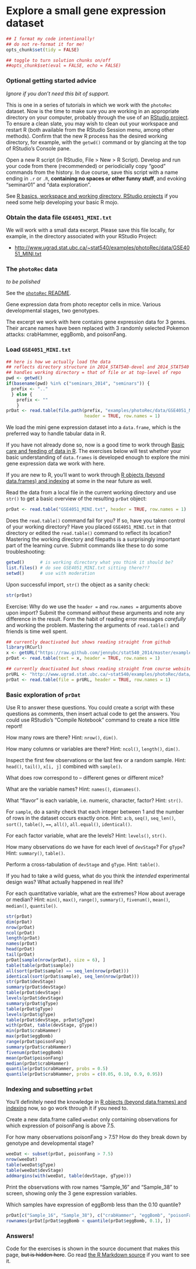Explore a small gene expression dataset
========================================================

```r
## I format my code intentionally!
## do not re-format it for me!
opts_chunk$set(tidy = FALSE)

## toggle to turn solution chunks on/off
##opts_chunk$set(eval = FALSE, echo = FALSE)
```

### Optional getting started advice

*Ignore if you don't need this bit of support.*

This is one in a series of tutorials in which we work with the `photoRec` dataset. Now is the time to make sure you are working in an appropriate directory on your computer, probably through the use of an [RStudio project](http://www.stat.ubc.ca/~jenny/STAT545A/block01_basicsWorkspaceWorkingDirProject.html). To ensure a clean slate, you may wish to clean out your workspace and restart R (both available from the RStudio Session menu, among other methods). Confirm that the new R process has the desired working directory, for example, with the `getwd()` command or by glancing at the top of RStudio's Console pane.

Open a new R script (in RStudio, File > New > R Script). Develop and run your code from there (recommended) or periodicially copy "good" commands from the history. In due course, save this script with a name ending in `.r` or `.R`, __containing no spaces or other funny stuff__, and evoking "seminar01" and "data exploration".

See [R basics, workspace and working directory, RStudio projects](http://www.stat.ubc.ca/~jenny/STAT545A/block01_basicsWorkspaceWorkingDirProject.html) if you need some help developing your basic R mojo.

### Obtain the data file `GSE4051_MINI.txt`

We will work with a small data excerpt. Please save this file locally, for example, in the directory associated with your RStudio Project:

  * <http://www.ugrad.stat.ubc.ca/~stat540/examples/photoRec/data/GSE4051_MINI.txt>
  
### The `photoRec` data

*to be polished*

See the [`photoRec` README](https://github.com/jennybc/stat540_2014/tree/master/examples/photoRec).

Gene expression data from photo receptor cells in mice. Various developmental stages, two genotypes.

The excerpt we work with here contains gene expression data for 3 genes. Their arcane names have been replaced with 3 randomly selected Pokemon attacks: crabHammer, eggBomb, and poisonFang.

### Load `GSE4051_MINI.txt`

```r
## here is how we actually load the data
## reflects directory structure in 2014_STAT540-devel and 2014_STAT540
## handles working directory = that of file or at top-level of repo
pwd <- getwd()
if(basename(pwd) %in% c("seminars_2014", "seminars")) {
  prefix <- ".."
  } else {
    prefix <- ""
    }
prDat <- read.table(file.path(prefix, "examples/photoRec/data/GSE4051_MINI.txt"),
                              header = TRUE, row.names = 1)
```

We load the mini gene expression dataset into a `data.frame`, which is the preferred way to handle tabular data in R.

If you have not already done so, now is a good time to work through [Basic care and feeding of data in R](http://www.stat.ubc.ca/~jenny/STAT545A/block02_careFeedingData.html). The exercises below will test whether your basic understanding of `data.frames` is developed enough to explore the mini gene expression data we work with here.

If you are new to R, you'll want to work through [R objects (beyond data.frames) and indexing](http://www.stat.ubc.ca/~jenny/STAT545A/block03_basicObjects.html) at some in the near future as well.

Read the data from a local file in the current working directory and use `str()` to get a basic overview of the resulting `prDat` object:

```r
prDat <- read.table("GSE4051_MINI.txt", header = TRUE, row.names = 1)
```

Does the `read.table()` command fail for you? If so, have you taken control of your working directory? Have you placed `GSE4051_MINI.txt` in that directory or edited the `read.table()` command to reflect its location? Mastering the working directory and filepaths is a surprisingly important part of the learning curve. Submit commands like these to do some troubleshooting:

```r
getwd()      # is working directory what you think it should be?
list.files() # do see GSE4051_MINI.txt sitting there?!?
setwd()      # use with moderation
```

Upon successful import, `str()` the object as a sanity check:
```r
str(prDat)
```

Exercise: Why do we use the `header =` and `row.names =` arguments above upon import? Submit the command *without* these arguments and note any difference in the result. Form the habit of reading error messages *carefully* and working the problem. Mastering the arguments of `read.table()` and friends is time well spent.


```r
## currently deactivated but shows reading straight from github
library(RCurl)
x <- getURL("https://raw.github.com/jennybc/stat540_2014/master/examples/photoRec/data/GSE4051_MINI.txt")
prDat <- read.table(text = x, header = TRUE, row.names = 1)
```

```r
## currently deactivated but shows reading straight from course website
prURL <- "http://www.ugrad.stat.ubc.ca/~stat540/examples/photoRec/data/GSE4051_MINI.txt"
prDat <- read.table(file = prURL, header = TRUE, row.names = 1)
```

### Basic exploration of `prDat`

Use R to answer these questions. You could create a script with these questions as comments, then insert actual code to get the answers. You could use RStudio's "Compile Notebook" command to create a nice little report!

How many rows are there? Hint: `nrow()`, `dim()`.

How many columns or variables are there? Hint: `ncol()`, `length()`, `dim()`.

Inspect the first few observations or the last few or a random sample. Hint: `head()`, `tail()`, `x[i, j]` combined with `sample()`.

What does row correspond to -- different genes or different mice?

What are the variable names? Hint: `names()`, `dimnames()`.

What "flavor" is each variable, i.e. numeric, character, factor? Hint: `str()`.

For `sample`, do a sanity check that each integer between 1 and the number of rows in the dataset occurs exactly once. Hint: `a:b`,  `seq()`, `seq_len()`, `sort()`, `table()`, `==`, `all()`, `all.equal()`, `identical()`.

For each factor variable, what are the levels? Hint: `levels()`, `str()`.

How many observations do we have for each level of `devStage`? For `gType`? Hint: `summary()`, `table()`.

Perform a cross-tabulation of `devStage` and `gType`. Hint: `table()`.

If you had to take a wild guess, what do you think the *intended* experimental design was? What actually happened in real life?

For each quantitative variable, what are the extremes? How about average or median? Hint: `min()`, `max()`, `range()`, `summary()`, `fivenum()`, `mean()`, `median()`, `quantile()`.

```r
str(prDat)
dim(prDat)
nrow(prDat)
ncol(prDat)
length(prDat)
names(prDat)
head(prDat)
tail(prDat)
prDat[sample(nrow(prDat), size = 6), ]
table(table(prDat$sample))
all(sort(prDat$sample) == seq_len(nrow(prDat)))
identical(sort(prDat$sample), seq_len(nrow(prDat)))
str(prDat$devStage)
summary(prDat$devStage)
table(prDat$devStage)
levels(prDat$devStage)
summary(prDat$gType)
table(prDat$gType)
levels(prDat$gType)
table(prDat$devStage, prDat$gType)
with(prDat, table(devStage, gType))
min(prDat$crabHammer)
max(prDat$eggBomb)
range(prDat$poisonFang)
summary(prDat$crabHammer)
fivenum(prDat$eggBomb)
mean(prDat$poisonFang)
median(prDat$crabHammer)
quantile(prDat$crabHammer, probs = 0.5)
quantile(prDat$crabHammer, probs = c(0.05, 0.10, 0.9, 0.95))
```

### Indexing and subsetting `prDat`

You'll definitely need the knowledge in [R objects (beyond data.frames) and indexing](http://www.stat.ubc.ca/~jenny/STAT545A/block03_basicObjects.html) now, so go work through it if you need to.

Create a new data.frame called `weeDat` only containing observations for which expression of poisonFang is above 7.5.

For how many observations poisonFang > 7.5? How do they break down by genotype and developmental stage? 

```r
weeDat <- subset(prDat, poisonFang > 7.5)
nrow(weeDat)
table(weeDat$gType)
table(weeDat$devStage)
addmargins(with(weeDat, table(devStage, gType)))
```

Print the observations with row names "Sample_16" and "Sample_38" to screen, showing only the 3 gene expression variables.

Which samples have expression of eggBomb less than the 0.10 quantile?

```r
prDat[c("Sample_16", "Sample_38"), c("crabHammer", "eggBomb", "poisonFang")]
rownames(prDat[prDat$eggBomb < quantile(prDat$eggBomb, 0.1), ])
```

### Answers!

Code for the exercises is shown in the source document that makes this page, ~~but is hidden here~~. Go read [the R Markdown source](https://github.com/jennybc/stat540_2014/blob/master/seminars/seminar01_basic-data-exploration.rmd) if you want to see it.